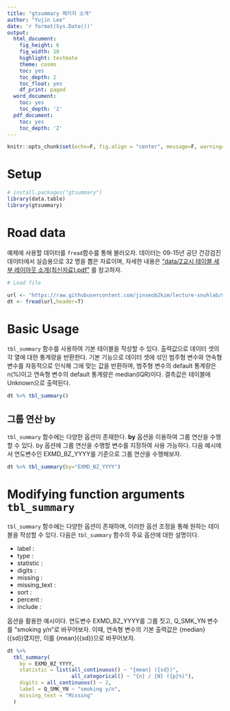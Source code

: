 ---
title: "gtsummary 패키지 소개"
author: "Yujin Lee"
date: 'r format(Sys.Date())'
output:
  html_document:
    fig_height: 6
    fig_width: 10
    highlight: textmate
    theme: cosmo
    toc: yes
    toc_depth: 2
    toc_float: yes
    df_print: paged
  word_document:
    toc: yes
    toc_depth: '2'
  pdf_document:
    toc: yes
    toc_depth: '2'
---


```{r setup, include=FALSE}
knitr::opts_chunk$set(echo=F, fig.align = "center", message=F, warning=F)
```

# Setup

```{r, echo=T}
# install.packages("gtsummary")
library(data.table)
library(gtsummary)
```

# Road data

예제에 사용할 데이터를 `fread`함수를 통해 불러오자. 데이터는 09-15년 공단 건강검진 데이터에서 실습용으로 32 명을 뽑은 자료이며, 자세한 내용은  ["data/2교시 테이블 세부 레이아웃 소개(최신자료).pdf"](https://github.com/jinseob2kim/lecture-snuhlab/raw/master/data/2%EA%B5%90%EC%8B%9C%20%ED%85%8C%EC%9D%B4%EB%B8%94%20%EC%84%B8%EB%B6%80%20%EB%A0%88%EC%9D%B4%EC%95%84%EC%9B%83%20%EC%86%8C%EA%B0%9C(%EC%B5%9C%EC%8B%A0%EC%9E%90%EB%A3%8C).pdf) 를 참고하자.

```{r, echo=T}
# Load file

url <- "https://raw.githubusercontent.com/jinseob2kim/lecture-snuhlab/master/data/example_g1e.csv"
dt <- fread(url,header=T)
```

# Basic Usage

`tbl_summary` 함수를 사용하여 기본 테이블을 작성할 수 있다. 출력값으로 데이터 셋의 각 열에 대한 통계량을 반환한다. 기본 기능으로 데이터 셋에 섞인 범주형 변수와 연속형 변수를 자동적으로 인식해 그에 맞는 값을 반환하며, 범주형 변수의 default 통계량은 n(%)이고 연속형 변수의 default 통계량은 median(IQR)이다. 결측값은 테이블에 Unknown으로 출력된다.

```{r, echo=T}
dt %>% tbl_summary()
```

## 그룹 연산 by

`tbl_summary` 함수에는 다양한 옵션이 존재한다. **by** 옵션을 이용하여 그룹 연산을 수행할 수 있다. by 옵션에 그룹 연산을 수행할 변수를 지정하여 사용 가능하다. 다음 예시에서 연도변수인 EXMD_BZ_YYYY를 기준으로 그룹 연산을 수행해보자.

```{r, echo=T}
dt %>% tbl_summary(by="EXMD_BZ_YYYY")
```

# Modifying function arguments `tbl_summary`

`tbl_summary` 함수에는 다양한 옵션이 존재하며, 이러한 옵션 조정을 통해 원하는 테이블을 작성할 수 있다. 다음은 `tbl_summary` 함수의 주요 옵션에 대한 설명이다.

- label :
- type : 
- statistic :
- digits :
- missing :
- missing_text :
- sort :
- percent :
- include :

옵션을 활용한 예시이다. 연도변수 EXMD_BZ_YYYY를 그룹 짓고, Q_SMK_YN 변수를 "smoking y/n"로 바꾸어보자. 이때, 연속형 변수의 기본 출력값은 {median} ({sd})였지만, 이를 {mean}({sd})으로 바꾸어보자.

```{r, echo=T}
dt %>%
  tbl_summary(
    by = EXMD_BZ_YYYY,
    statistic = list(all_continuous() ~ "{mean} ({sd})",
                     all_categorical() ~ "{n} / {N} ({p}%)"),
    digits = all_continuous() ~ 2,
    label = Q_SMK_YN ~ "smoking y/n",
    missing_text = "Missing"
  )
```



```{r, ehco=T}

```








































